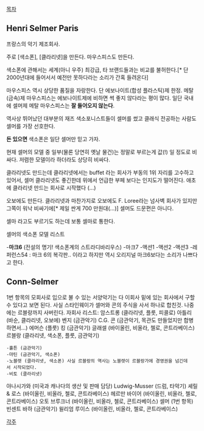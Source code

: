 [[목차]]
== Henri Selmer Paris ==
프랑스의 악기 제조회사.

주로 [색소폰], [클라리넷]을 만든다. 마우스피스도 만든다.

색소폰에 관해서는 세계(아니 우주) 최강급, 타 브랜드들과는 비교를 불허한다.[* 단 2000년대에 들어서서 예전만 못하다라는 소리가 간혹 들려온다] 

마우스피스 역시 상당한 품질을 자랑한다. 단 에보나이트(합성 플라스틱)제 한정. 메탈(금속)제 마우스피스는 에보나이트제에 비하면 썩 좋지 않다라는 평이 많다. 일단 국내에 셀머제 메탈 마우스피스는 '''잘 들어오지 않는다'''.
 

역사상 뛰어났던 대부분의 재즈 색소포니스트들이 셀머를 썼고 클래식 전공하는 사람도 셀머를 가장 선호한다.


'''돈 있으면''' 색소폰은 일단 셀머만 믿고 가자. 

현재 셀머의 모델 중 일부(물론 당연히 옛날 물건)는 정말로 부르는게 값(!) 일 정도로 비싸다. 저렴한 모델이라 하더라도 상당히 비싸다. 


클라리넷도 만드는데 클라리넷에서는 buffet 라는 회사가 부동의 1위 자리를 고수하고있어서, 셀머 클라리넷도 좋긴한데 위에서 언급한 부페 보다는 인지도가 떨어진다. 애초에 클라리넷 만드는 회사로 시작했다 (...)

오보에도 만든다. 클라리넷과 마찬가지로 오보에도 F. Loree라는 넘사벽 회사가 있지만 그쪽이 워낙 비싸기에[* 제일 싼게 700 만원대(...)] 셀머도 드문편은 아니다.

셀마 라고도 부르기도 하는데 보통 셀마로 통한다. 

셀머의 색소폰 모델 리스트

-'''마크6''' (전설의 명기! 색소폰계의 스트라디바리우스)
-마크7
-액션1
-액션2
-액션3
-레퍼런스54 : 마크 6의 복각판.. 이라고 하지만 역시 오리지널 마크6보다는 소리가 나쁘다고 한다.

== Conn-Selmer ==

1번 항목의 모회사로 입으로 불 수 있는 서양악기는 다 이회사 밑에 있는 회사에서 구할 수 있다고 보면 된다. 사실 스타인웨이가 셀머와 콘의 주식을 사서 하나로 합친것. 나중에는 르블랑까지 사버린다. 자회사 리스트:
암스트롱 (클라리넷, 플룻, 피콜로)
아틀리 (바순, 클라리넷, 오보에)
벤지 (금관악기)
C.G. 콘 (금관악기, 목관도 만들었지만 합병하면서...)
에머슨 (플룻)
킹 (금관악기)
글래셀 (바이올린, 비올라, 첼로, 콘트라베이스)
르블랑 (클라리넷, 색소폰, 플룻, 금관악기)
 -홀튼 (금관악기)
 -마틴 (금관악기, 색소폰)
 -노블렛 (클라리넷, 색소폰) 사실 르블랑의 역사는 노블렛이 르블랑가에 경영권을 넘긴데서 시작되었다.
 -비토 (클라리넷) 
야나시가와 (미국과 캐나다의 생산 및 판매 담당)
Ludwig-Musser (드럼, 타악기)
셰릴 & 로스 (바이올린, 비올라, 첼로, 콘트라베이스)
헤르만 바이어 (바이올린, 비올라, 첼로, 콘트라베이스)
오토 브루크너 (바이올린, 비올라, 첼로, 콘트라베이스)
셀머 (1번 항목)
빈센트 바하 (금관악기)
윌리엄 루이스 (바이올린, 비올라, 첼로, 콘트라베이스)

[[각주]]

